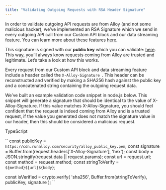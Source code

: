 ```yaml
---
title: "Validating Outgoing Requests with RSA Header Signature"
---
```


In order to validate outgoing API requests are from Alloy (and not some malicious hacker), we’ve implemented an RSA Signature which we send in every outgoing API call from our Custom API block and our data streaming feature. You can learn more about these features [here](/docs/streaming-data-back-to-a-destination).

This signature is signed with our **public key** which you can validate: [here](https://cdn.runalloy.com/security/alloy%5Fpublic%5Fkey.pem). This way, you’ll always know requests coming from Alloy are trusted and legitimate. Let’s take a look at how this works.

Every request from our Custom API block and data streaming feature include a header called the `X-Alloy-Signature `. This header can be reconstructed and verified by making a SHA256 hash against the public key and a concatenated string containing the outgoing request data.

We’ve built an example validation code snippet in node.js below. This snippet will generate a signature that should be identical to the value of X-Alloy-Signature. If this value matches X-Alloy-Signature, you should feel confident that the request is indeed coming from Alloy and is a trusted request, if the value you generated does not match the signature value in our header, then this should be considered a malicious request.

TypeScript

`` const publicKey = `https://cdn.runalloy.com/security/alloy_public_key.pem`;
const signature = Buffer.from(request.headers['X-Alloy-Signature'], 'hex');
const body = JSON.stringify(request.data || request.params);
const url = request.url;
const method = request.method;
const stringToVerify = `${method}${url}${body}`;

const isVerified = crypto.verify(
  'sha256',
  Buffer.from(stringToVerify), 
  publicKey,
  signature
);
 ``